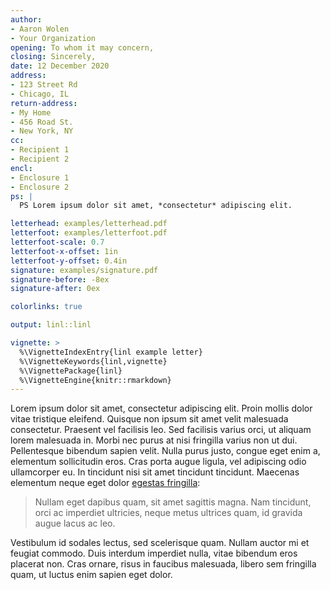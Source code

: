```yaml
---
author:
- Aaron Wolen
- Your Organization
opening: To whom it may concern,
closing: Sincerely,
date: 12 December 2020
address: 
- 123 Street Rd
- Chicago, IL
return-address: 
- My Home
- 456 Road St.
- New York, NY
cc:
- Recipient 1
- Recipient 2
encl:
- Enclosure 1
- Enclosure 2
ps: |
  PS Lorem ipsum dolor sit amet, *consectetur* adipiscing elit.

letterhead: examples/letterhead.pdf
letterfoot: examples/letterfoot.pdf
letterfoot-scale: 0.7
letterfoot-x-offset: 1in
letterfoot-y-offset: 0.4in
signature: examples/signature.pdf
signature-before: -8ex
signature-after: 0ex

colorlinks: true

output: linl::linl

vignette: >
  %\VignetteIndexEntry{linl example letter}
  %\VignetteKeywords{linl,vignette}
  %\VignettePackage{linl}
  %\VignetteEngine{knitr::rmarkdown}
---
```


Lorem ipsum dolor sit amet, consectetur adipiscing elit. Proin mollis
dolor vitae tristique eleifend. Quisque non ipsum sit amet velit
malesuada consectetur. Praesent vel facilisis leo. Sed facilisis
varius orci, ut aliquam lorem malesuada in. Morbi nec purus at nisi
fringilla varius non ut dui. Pellentesque bibendum sapien velit. Nulla
purus justo, congue eget enim a, elementum sollicitudin eros. Cras
porta augue ligula, vel adipiscing odio ullamcorper eu. In tincidunt
nisi sit amet tincidunt tincidunt. Maecenas elementum neque eget dolor
[egestas fringilla](http://example.com):

> Nullam eget dapibus quam, sit amet sagittis magna. Nam tincidunt,
> orci ac imperdiet ultricies, neque metus ultrices quam, id gravida
> augue lacus ac leo.

Vestibulum id sodales lectus, sed scelerisque quam. Nullam auctor mi
et feugiat commodo. Duis interdum imperdiet nulla, vitae bibendum eros
placerat non. Cras ornare, risus in faucibus malesuada, libero sem
fringilla quam, ut luctus enim sapien eget dolor.
